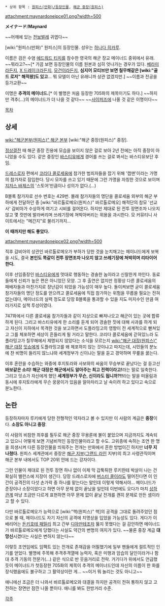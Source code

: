  * 상위 항목 : [[원피스(만화)/등장인물]], [[해군 중장(원피스)]]

attachment:maynardoneipce01.png?width=500

'''メイナード'''/'''Maynard'''

~~어깨에 있는 [[전보벌레]] 귀엽다~~

[wiki:"원피스(만화)" 원피스]의 등장인물. 성우는 [[하나다 히카루]].  

이름은 검은 수염 [[에드워드 티치]]를 참수한 영국의 해군 장교 메이너드 중위에서 유래. ~~뭐라고?~~[* 가끔 보면 등장인물의 이름 원본과 심히 엇나가는 경우가 있다. [[베라미]]라든지, [[X 드레이크]]라든지, [[모건]]이라든지, '''심지어 모티브만 보면 칠무해같은 [wiki:"골드 로저" 해적왕]도 있고'''... 뭐 모델이 아닌 유래니까 상관 없겠지만.] ~~이름과 전공을 등가교환~~

이명은 '''추격의 메이너드.'''[* 이 별명은 처음 등장한 705화의 제목이기도 하다.] ~~하지만 격추(...)의 메이너드가 더 나을 것 같다~~ ~~[[사이퍼즈]]에 나올 것 같은 이명이다~~

[[목차]]

== 상세 ==
[[wiki:"해군본부(원피스)" 해군 본부]] [wiki:"해군 중장(원피스)" 중장].

[[정상결전]] 때 해군 중장 진용에 모습을 보이지 않은 걸로 보아 2년 전에는 아직 중장이 아니었을 수도 있다. 같은 중장인 [[바스티유]]에게 경어를 쓰는 걸로 봐서는 바스티유보단 후임.

[[드레스로자]] 편에서 [[코리다 콜로세움]]에 참가한 범죄자들을 잡기 위해 '캡맨'이라는 가명의 참가자로 잠입한다. 당시 모자를 쓰고 있기 때문에 그런 가명을 자칭한 것으로 보이며 [[지저스 바제스]]의 '스토어'만큼이나 성의가 없다.(...)

B블록 참가자로 선수 번호는 429번. 몰래 참가자들의 명단을 콜로세움 외부의 해군 부하에게 전달하던 중 [wiki:"바르톨로메오(원피스)" 바르톨로메오] 해적단의 참모 '선교사' 감비아가 수상하게 여기고 시비를 걸어온다. 하지만 제대로 된 전투 장면조차 나오지 않고 몇 컷만에 발라버리며 쓰레기장에 쳐박아버리는 위용을 과시한다. 모 커뮤티니 사이트에서는 "메간지"로 불리기까지...

'''이 때까지만 해도 좋았다.'''

attachment:maynardoneipce02.png?width=500

직후 감비아의 상관인 바르톨로메오가 부하가 당한 것을 눈치채고는 메이너드에게 보복을 시도, 결국 '''본인도 똑같이 전투 장면조차 나오지 않고 쓰레기장에 쳐박히며 리타이어한다.'''

이후 선임중장인 [[바스티유]]에게 멋대로 행동하는 경솔한 놈이라고 신랄한게 까인다. 동료들에게 신뢰가 높은 편은 아니었던 모양. 그 후 출연은 없지만 정황상 다른 콜로세움의 패배자들과 마찬가지로 장난감이 되었을 가능성이 매우 높다. 돌이켜보면 굳이 콜로세움 참가자들의 명단 정도를 얻으려고 콜로세움에 직접 참가하는 위험을 무릅쓸 필요는 전혀 없는데다, 메이너드의 실력 정도로 당장 B블록을 통과할 수 있을 지도 미지수인 만큼 여러가지로 실책 투성이였다.

747화에서 다른 콜로세움 참가자들과 같이 지상으로 빠져나오고 해군이 있는 곳에 합류하게 된다. 그리고 바스티유에게 한 소리를 듣게 되어 경솔한 짓에 대해 사과를 하게 되고 자신이 지하에서 목격한 것을 보고하면서 도플라밍고의 영향이 전 세계적으로 뻗쳐있고 그를 체포하면 세상이 흔들리게 될 거라고 말한다. 코리다 콜로세움에 갇혀있느라 도플라밍고가 칠무해에서 제명되지 않았다는 소식을 모르는지 [[wiki:"해군 대장(원피스)" 해군 대장]] [[잇쇼]]에게 도플라밍고를 왜 체포하지 않는 것이냐고 따지는데, 시민들의 분노에 찬 비명이 들리지 않느냐와 세계정부가 신이냐는 말을 듣고 경악하며 무릎을 꿇는다.

이후 혼란을 수습하는 와중에 후지토라와 사보와의 싸움이 무승부로 끝났다는 걸 듣고선 '''바보같은 소리! 해군 대장은 해군에서도 알아주는 최고 전력이라고!'''라는 말로 일축한다. 그리고 잇쇼가 자신에게 했던 '''세계정부가 무슨, 신이라도 됩니까?!!'''라는 말을 떠올림과 동시에 후지토라에게 무슨 꿍꿍이가 있음을 알아차리고 날 속이려 하고 있다고 속으로 분노한다.

== 논란 ==
등장하자마자 루키에게 당한 전형적인 약자라고 볼 수 있지만 이 사람의 계급은 '''중장'''이다. '''소장도 아니고 중장'''.

이 사람의 비참한 최후를 필두로 해군 중장 무용론에 불이 붙었으며 지금까지도 계속되고 있으니 어떻게 보면 기념비적인 등장인물이라고 할 수도. 고위층에 속하는 조연 한 명을 희생시켜 다른 등장인물을 띄워주는 전개는 만화에서 흔한 방법이긴 하지만 '''너무 지나쳤다.''' 원피스 세계관에서 중장은 [[해군 지부]]([[그랜드 라인]] 지부)의 최고 사령관직이며 해군 본부 내에서도 TOP 20위 안에 드는 강자이다.

그런 인물이 제대로 된 전투 장면 하나 없이 이제 막 갑툭튀한 루키한테 박살이 나는 건 확실히 밸런스에 지장이 생긴다. 당장 드레스로자에 [[버스터 콜]]이라도 떨어진다면 이 인간이 공격진의 다섯 손가락 중 하나를 맡는다는 말인데 이렇게 약해서야... 메이너드가 준장이나 소장이었다고 하면 아무 문제 없이 끝났을 일인데 이번에도 오다가 마치 [[상하관계]] 마냥 조금만 다르게 표현하면 아무 문제 없이 끝날 전개를 괜히 문제로 만든 셈이라고 할 수 있다.

다만 바르톨로메오가 능력으로 [wiki:"핵(원피스)" 핵]의 공격을 그대로 돌려주었던 점으로 볼 때, 메이너드도 자기 자신의 공격에 치명상을 입었을 가능성도 있다. 게다가 이 배리어는 [[돈키호테 패밀리]] 최고 간부 [[디아만테]]조차 뚫지 못했다는 걸 감안하면 메이너드가 바르톨로메오에게 당했다는 사실도 약간의 변명의 여지가 있다. ~~물론 중장 계급 '''대망신'''시켰다는 사실은 변하지 않는다~~

이렇듯 조연임에도 임팩트 있는 전개로 존재감을 어필했기에 일부 팬들에게 컬트적인 인기를 얻었다. 별명에 주목해 추격추격열매 능력자, 혹은 미행과 암습의 달인이라거나 함대 추격 기동의 전문가(...) 같은 식으로 반 웃음거리로 전락. 거기다가 위에서도 언급했듯이 메이너드가 첫등장한 705화의 제목이 추격의 메이너드인데 자신의 이름이 한 화를 장식했음에도 불구하고 그 활약상이란 게... ~~이거 뭐 놀리는 것도 아니고~~

애니에선 조금은 더 나와서 바르톨로메오와 대결을 하지만 공격이 전혀 통하지 않고 고전하는 장면만 잠깐 나올 뿐이다. 애니를 봐도 한방거리 수준.

[[각주]]
